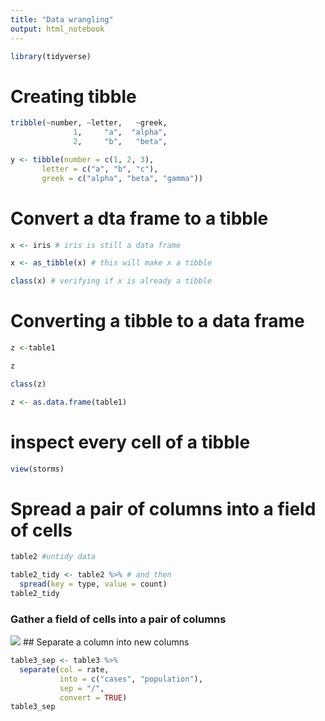 ```yaml
---
title: "Data wrangling"
output: html_notebook
---
```


```r
library(tidyverse)
```

# Creating tibble

```r
tribble(~number, ~letter,   ~greek,
              1,     "a",  "alpha",
              2,     "b",   "beta",
```


```r
y <- tibble(number = c(1, 2, 3), 
       letter = c("a", "b", "c"),
       greek = c("alpha", "beta", "gamma"))
```
# Convert a dta frame to a tibble
```r
x <- iris # iris is still a data frame
```

```r
x <- as_tibble(x) # this will make x a tibble 
```

```r
class(x) # verifying if x is already a tibble
```
# Converting a tibble to a data frame 

```r
z <-table1
```

```r
z
```

```r
class(z)
```
```r
z <- as.data.frame(table1)
```

# inspect every cell of a tibble
```r
view(storms)
```

# Spread a pair of columns into a field of cells

```r
table2 #untidy data

```

```r
table2_tidy <- table2 %>% # and then
  spread(key = type, value = count)
table2_tidy
```
### Gather a field of cells into a pair of columns
![](wide-to-long.png)
## Separate a column into new columns

```r
table3_sep <- table3 %>% 
  separate(col = rate,
           into = c("cases", "population"), 
           sep = "/", 
           convert = TRUE)
table3_sep

```

